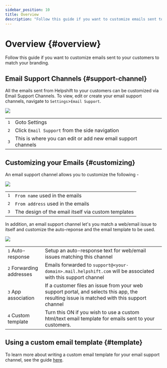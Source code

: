 ```yaml
---
sidebar_position: 10
title: Overview
description: "Follow this guide if you want to customize emails sent to your customersto match your branding."
---
```






# Overview {#overview}

<Intro>

Follow this guide if you want to customize emails sent to your customers
to match your branding.


</Intro>


## Email Support Channels {#support-channel}

All the emails sent from Helpshift to your customers can be customized
via Email Support Channels. To view, edit or create your email support
channels, navigate to `Settings`>`Email Support`.

<Image src="/static/books/email-support/settings-email-support.png"  width="full" /> 

<div className=" compact">


| | |
|--|--|
|<kbd>1</kbd>| Goto Settings |
|<kbd>2</kbd>| Click <code>Email Support</code> from the side navigation |
|<kbd>3</kbd>| This is where you can edit or add new email support channels |

</div>

## Customizing your Emails {#customizing}

An email support channel allows you to customize the following -

<Image src="/static/books/email-support/email.png"  width="full" /> 

<div className=" compact">


| | |
|--|--|
|<kbd>1</kbd>| <code>From name</code> used in the emails |
|<kbd>2</kbd>| <code>From address</code> used in the emails |
|<kbd>3</kbd>| The design of the email itself via custom templates |

</div>


In addition, an email support channel let's you match a web/email issue
to itself and customize the auto-reponse and the email template to be used.

<Image src="/static/books/email-support/support-channel.png"  width="full" /> 

<div className=" compact">


| | |
|--|--|
|<kbd>1</kbd> Auto-response|  Setup an auto-response text for web/email issues matching this channel |
|<kbd>2</kbd> Forwarding addresses| Emails forwarded to `support@<your-domain>.mail.helpshift.com` will be associated with this support channel |
|<kbd>3</kbd> App association| If a customer files an issue from your web support portal, and selects this app, the resulting issue is matched with this support channel |
|<kbd>4</kbd> Custom template| Turn this ON if you wish to use a custom html/text email template for emails sent to your customers. |

</div>

## Using a custom email template {#template}

To learn more about writing a custom email template for your email
support channel, see the guide [here](/email-support/templates/).
